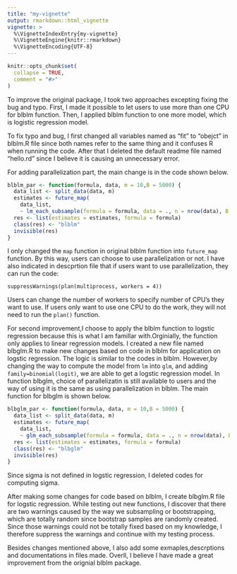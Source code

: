 ```yaml
---
title: "my-vignette"
output: rmarkdown::html_vignette
vignette: >
  %\VignetteIndexEntry{my-vignette}
  %\VignetteEngine{knitr::rmarkdown}
  %\VignetteEncoding{UTF-8}
---
```


```r
knitr::opts_chunk$set(
  collapse = TRUE,
  comment = "#>"
)
```

  To improve the original package, I took two approaches excepting fixing the bug and typo. First, I made it possible to let users to use more than one CPU for blblm function. Then, I applied blblm function to one more model, which is logistic regression model. 
  
  To fix typo and bug, I first changed all variables named as "fit" to "obejct" in blblm.R file since both names refer to the same thing and it confuses R when running the code. After that I deleted the default readme file named "hello.rd" since I believe it is causing an unnecessary error.
  
  For adding parallelization part, the main change is in the code shown below.
```r
blblm_par <- function(formula, data, m = 10,B = 5000) {
  data_list <- split_data(data, m)
  estimates <- future_map(
    data_list,
    ~ lm_each_subsample(formula = formula, data = ., n = nrow(data), B = B))
  res <- list(estimates = estimates, formula = formula)
  class(res) <- "blblm"
  invisible(res)
}
```

  I only changed the `map` function in original blblm function into `future_map` function. By this way, users can choose to use parallelization or not. I have also indicated in descprtion file that if users want to use parallelization, they can run the code: 
  
`suppressWarnings(plan(multiprocess, workers = 4))`

  Users can change the number of workers to specify number of CPU's they want to use. If users only want to use one CPU to do the work, they will not need to run the `plan()` function. 
  
  For second improvement,I choose to apply the blblm function to logstic regression because this is what I am famillar with.Orginially, the function only applies to linear regression models. I created a new file named blbglm.R to make new changes based on code in blblm for application on logstic regression. The logic is similar to the codes in blblm. However,by changing the way to compute the model from `lm` into `glm`, and adding `family=binomial(logit)`, we are able to get a logstic regression model. In function blbglm, choice of parallelizatin is still available to users and the way of using it is the same as using parallelization in blblm. The main function for blbglm is shown below.
  
```r
blbglm_par <- function(formula, data, m = 10,B = 5000) {
  data_list <- split_data(data, m)
  estimates <- future_map(
    data_list,
    ~ glm_each_subsample(formula = formula, data = ., n = nrow(data), B = B))
  res <- list(estimates = estimates, formula = formula)
  class(res) <- "blbglm"
  invisible(res)
}
```

  Since sigma is not defined in logstic regression, I deleted codes for computing sigma.
  
  After making some changes for code based on blblm, I create blbglm.R file for logstic regression. While testing out new functions, I discover that there are two warnings caused by the way we subsampling or bootstrapping, which are totally random since bootstrap samples are randomly created. Since those warnings could not be totally fixed based on my knowledge, I therefore suppress the warnings and continue with my testing process.
  
  Besides changes mentioned above, I also add some exmaples,descrptions and documentations in files made. Overll, I believe I have made a great improvement from the orignial blblm package.
  

